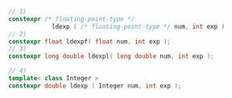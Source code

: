 ```cpp
// 1)
constexpr /* floating-point-type */
            ldexp ( /* floating-point-type */ num, int exp )
// 2)
constexpr float ldexpf( float num, int exp );
// 3)
constexpr long double ldexpl( long double num, int exp );
```
```cpp title="Additional Overloads"
// 4)
template< class Integer >
constexpr double ldexp ( Integer num, int exp );
```